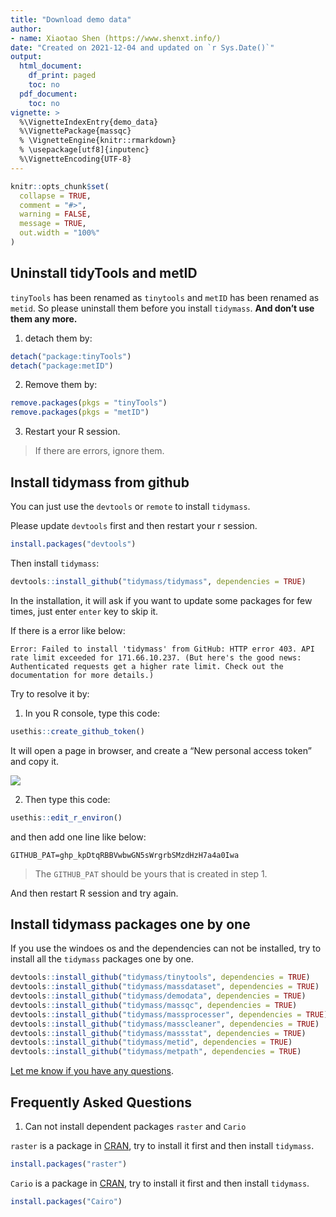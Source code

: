 ```yaml
---
title: "Download demo data"
author:
- name: Xiaotao Shen (https://www.shenxt.info/)
date: "Created on 2021-12-04 and updated on `r Sys.Date()`"
output:
  html_document:
    df_print: paged
    toc: no
  pdf_document:
    toc: no
vignette: >
  %\VignetteIndexEntry{demo_data}
  %\VignettePackage{massqc}
  % \VignetteEngine{knitr::rmarkdown}
  % \usepackage[utf8]{inputenc}
  %\VignetteEncoding{UTF-8}
---
```


```r
knitr::opts_chunk$set(
  collapse = TRUE,
  comment = "#>",
  warning = FALSE,
  message = TRUE,
  out.width = "100%"
)
```

## **Uninstall tidyTools and metID**

`tinyTools` has been renamed as `tinytools` and `metID` has been renamed as `metid`. So please uninstall them before you install `tidymass`. **And don't use them any more.**

1. detach them by:

```r
detach("package:tinyTools")
detach("package:metID")
```

2. Remove them by:

```r
remove.packages(pkgs = "tinyTools")
remove.packages(pkgs = "metID")
```

3. Restart your R session. 

> If there are errors, ignore them.

## **Install tidymass from github**

You can just use the `devtools` or `remote` to install `tidymass`. 

Please update `devtools` first and then restart your r session.

```r
install.packages("devtools")
```

Then install `tidymass`:

```r
devtools::install_github("tidymass/tidymass", dependencies = TRUE)
```

In the installation, it will ask if you want to update some packages for few times, just enter `enter` key to skip it.

If there is a error like below:

```
Error: Failed to install 'tidymass' from GitHub: HTTP error 403. API rate limit exceeded for 171.66.10.237. (But here's the good news: Authenticated requests get a higher rate limit. Check out the documentation for more details.)
```

Try to resolve it by:

1. In you R console, type this code:

```r
usethis::create_github_token()
```

It will open a page in browser, and create a "New personal access token" and copy it.

![](../man/figures/Screen Shot 2021-12-24 at 9.28.18 PM.png)

2. Then type this code:

```r
usethis::edit_r_environ()
```

and then add one line like below:

```
GITHUB_PAT=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
```
> The `GITHUB_PAT` should be yours that is created in step 1.

And then restart R session and try again.


## **Install tidymass packages one by one**

If you use the windoes os and the dependencies can not be installed, try to install all the `tidymass` packages one by one.

```r
devtools::install_github("tidymass/tinytools", dependencies = TRUE)
devtools::install_github("tidymass/massdataset", dependencies = TRUE)
devtools::install_github("tidymass/demodata", dependencies = TRUE)
devtools::install_github("tidymass/massqc", dependencies = TRUE)
devtools::install_github("tidymass/massprocesser", dependencies = TRUE)
devtools::install_github("tidymass/masscleaner", dependencies = TRUE)
devtools::install_github("tidymass/massstat", dependencies = TRUE)
devtools::install_github("tidymass/metid", dependencies = TRUE)
devtools::install_github("tidymass/metpath", dependencies = TRUE)
```

[Let me know if you have any questions](shenxt1990@outlook.com).


## **Frequently Asked Questions**

1. Can not install dependent packages `raster` and `Cario`

`raster` is a package in [CRAN](https://cran.r-project.org/web/packages/raster/index.html), try to install it first and then install `tidymass`.

```r
install.packages("raster")
```


`Cario` is a package in [CRAN](https://cran.r-project.org/web/packages/Cairo/index.html), try to install it first and then install `tidymass`.

```r
install.packages("Cairo")
```


